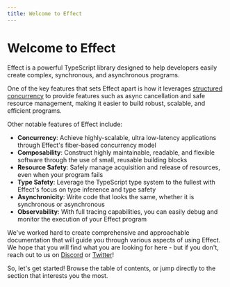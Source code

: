 ```yaml
---
title: Welcome to Effect
---
```


# Welcome to Effect

Effect is a powerful TypeScript library designed to help developers
easily create complex, synchronous, and asynchronous programs.

One of the key features that sets Effect apart is how it leverages
[structured concurrency](https://en.wikipedia.org/wiki/Structured_concurrency)
to provide features such as async cancellation and safe resource management, making it easier to build robust, scalable, and efficient programs.

Other notable features of Effect include:

- **Concurrency**: Achieve highly-scalable, ultra low-latency applications
  through Effect's fiber-based concurrency model
- **Composability**: Construct highly maintainable, readable, and flexible
  software through the use of small, reusable building blocks
- **Resource Safety**: Safely manage acquisition and release of resources,
  even when your program fails
- **Type Safety**: Leverage the TypeScript type system to the fullest with
  Effect's focus on type inference and type safety
- **Asynchronicity**: Write code that looks the same, whether it is
  synchronous or asynchronous
- **Observability**: With full tracing capabilities, you can easily debug
  and monitor the execution of your Effect program

We've worked hard to create comprehensive and approachable documentation
that will guide you through various aspects of using Effect. We hope that
you will find what you are looking for here - but if you don't, reach out
to us on [Discord](https://discord.gg/effect-ts) or [Twitter](https://twitter.com/EffectTS_)!

So, let's get started! Browse the table of contents, or jump directly to the section that interests you the most.
